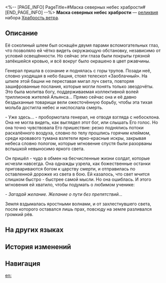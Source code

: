 <%-- [PAGE_INFO]
PageTitle=#Маска северных небес храбрости#
[END_PAGE_INFO] --%>
{{Реликвия Инфобокс
|id          = 61201
|Изображение = Предмет Маска северных небес храбрости.png
|Набор       = Храбрость ветра
|Предмет     = Голова
|Упоминания  = 
}}
{{Описание|Маска, выполненная по образу свирепой птицы дафэн. С помощью двух пар вспомогательных глаз носитель мог лицезреть невиданные чудеса.}}
'''Маска северных небес храбрости''' — [[реликвия]] набора [[Храбрость ветра]].

==Описание==
Её соколиный шлем был оснащён двумя парами вспомогательных глаз, что позволяло ей чётко видеть окружающую обстановку, независимо от условий освещённости. Но сейчас эти глаза были покрыты грязной запёкшейся кровью, и всё вокруг было окрашено в цвет ржавчины.

Генерал пришла в сознание и поднялась с горы трупов. Позади неё, словно уходящая в небо башня, стоял телескоп «Заоблачный». На шпиле этой башни не переставая мигал луч света, повторяя зашифрованные послания, которые могли понять только звездочёты. Это была молитва богу, поддерживаемая коллективной волей триллионов жителей Альянса... Прямо сейчас она и её давно бездыханные товарищи вели ожесточённую борьбу, чтобы эта тихая мольба достигла небес и ниспослала смерть.

- Уже здесь... - пробормотала генерал, не отводя взгляда с небосклона. Она не могла видеть, как выглядел этот бог, или слышать Его голос. Но она точно чувствовала Его пришествие: резко поднялись потоки раскалённого воздуха, словно по телу прошлись горячим клеймом, среди кровавого тумана взлетели ярко-красные искры, закрывая небеса словно пологом, которые мгновение спустя были разорваны вспышкой невыносимо яркого света.

Он пришёл - чудо в обмен на бесчисленные жизни солдат, которые исчезли навсегда. Она однажды узрела, как божественные останки приговариваются богом к царству смерти, и отправилась по оставленной дорожке из света в бою. Ей казалось, что свет мчится слишком быстро - быстрее самой мысли. Но она ошиблась. И этого мгновения ей хватило, чтобы подумать о любимом ученике:

''- Загадай желание. Желание о пути без препятствий...''

Земля вздымалась яростными волнами, и от захлестнувшего света, после которого оставался лишь прах, повсюду на земле разливался громкий рёв.

==На других языках==
{{На других языках
|en   = Valorous Mask of Northern Skies
|zhs  = 勇烈的玄枵面甲
|zht  = 勇烈的玄枵面甲
|ja   = {{Rubi|勇猛|ゆうもう}}な{{Rubi|鋭嘴|えいし}}フェイスガード
|ko   = 용맹한 현효 면갑
|es   = Máscara intrépida de los cielos del norte
|fr   = Masque de vaillance des cieux éternels
|ru   = Маска северных небес храбрости
|th   = Valorous Mask of Northern Skies
|vi   = Dũng Khí - Mặt Nạ Huyền Hiêu
|de   = Tapfere Maske des Nordhimmels
|id   = Valorous Mask of Northern Skies
|pt   = Máscara Valorosa dos Céus Nortenhos
}}

==История изменений==
{{История изменений|3.5}}

==Навигация==
{{Набор Реликвий Навбокс|Храбрость ветра}}

[[en:]]